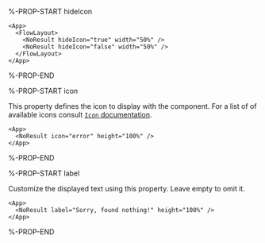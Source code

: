%-PROP-START hideIcon

```xmlui-pg copy display name="Example: hideIcon"
<App>
  <FlowLayout>
    <NoResult hideIcon="true" width="50%" />
    <NoResult hideIcon="false" width="50%" />
  </FlowLayout>
</App>
```

%-PROP-END

%-PROP-START icon

This property defines the icon to display with the component. For a list of of available icons consult [`Icon` documentation](./Icon.mdx).

```xmlui-pg copy display name="Example: icon"
<App>
  <NoResult icon="error" height="100%" />
</App>
```

%-PROP-END

%-PROP-START label

Customize the displayed text using this property. Leave empty to omit it.

```xmlui-pg copy display name="Example: label"
<App>
  <NoResult label="Sorry, found nothing!" height="100%" />
</App>
```

%-PROP-END
